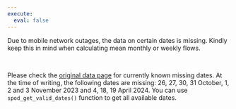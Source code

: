 ```yaml
---
execute: 
  eval: false
---
```



::: {.callout-warning}


Due to mobile network outages, the data on certain dates is missing. Kindly keep this in mind when calculating mean monthly or weekly flows.

\

Please check the [original data page](https://www.transportes.gob.es/ministerio/proyectos-singulares/estudios-de-movilidad-con-big-data/opendata-movilidad){target="_blank"} for currently known missing dates. At the time of writing, the following dates are missing: 26, 27, 30, 31 October, 1, 2 and 3 November 2023 and 4, 18, 19 April 2024. You can use `spod_get_valid_dates()` function to get all available dates.


:::
